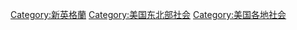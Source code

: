 [[Category:新英格蘭|Category:新英格蘭]]
[[Category:美国东北部社会|Category:美国东北部社会]]
[[Category:美国各地社会|Category:美国各地社会]]